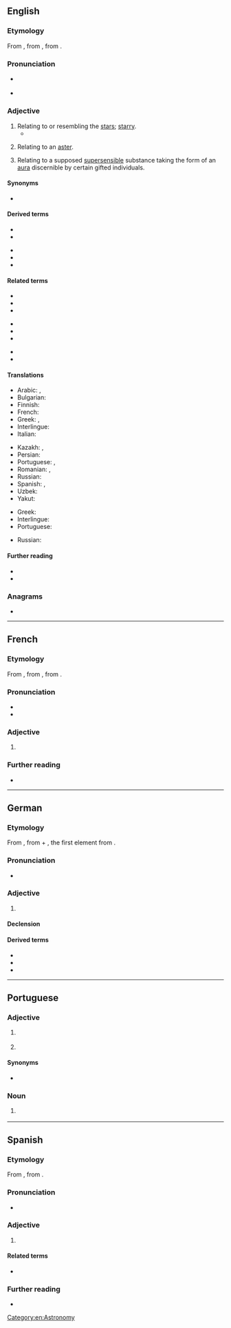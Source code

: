 ==English==

===Etymology===
From {{der|en|LL.|astralis}}, from {{der|en|la|astrum||star}}, from {{der|en|grc|ἄστρον||star}}.

===Pronunciation===
* {{a|US}} {{IPA|en|/ˈæstɹəl/}}
* {{audio|en|en-us-astral.ogg|Audio (US)}}

===Adjective===
{{en-adj}}

# Relating to or resembling the [[star]]s; [[starry]].
#* {{RQ:Dryden Tyrannick Love|act=IV|scene=i|page=29|passage=Some '''Aſtral''' forms I muſt invoke by prayer, / Fram'd of all pureſt Atoms of the Air; [...]}}
# {{lb|en|biology}} Relating to an [[aster]].
#: {{ux|en|'''astral''' rays}}
#: {{ux|en|'''astral''' sphere}}
# {{lb|en|parapsychology|theosophy}} Relating to a supposed [[supersensible]] substance taking the form of an [[aura]] discernible by certain gifted individuals.

====Synonyms====
* {{sense|relating to stars}} {{l|en|starly}} {{qual|nonstandard}}

====Derived terms====
{{rel-top|Terms derived from ''astral''}}
* {{l|en|astral body}}
* {{l|en|astral crown}}
{{rel-mid}}
* {{l|en|astrally}}
* {{l|en|astral projection}}
* {{l|en|subastral}}
{{rel-bottom}}

====Related terms====
{{rel-top3|Terms etymologically related to ''astral''}}
* {{l|en|astrologist}}
* {{l|en|astrology}}
* {{l|en|astronomer}}
{{rel-mid3}}
* {{l|en|astronomical}}
* {{l|en|astronomically}}
* {{l|en|astronomy}}
{{rel-mid3}}
* {{l|en|astrometry}}
* {{l|en|astrophysics}}
{{rel-bottom}}

====Translations====
{{trans-top|relating to or resembling the stars}}
* Arabic: {{t|ar|نَجْمِيّ|m}}, {{t|ar|نَجْمِيَّة|f}}
* Bulgarian: {{t|bg|звезден}}
* Finnish: {{t+|fi|astraalinen}}
* French: {{t+|fr|astral}}
* Greek: {{t+|el|αστρικός|m}}, {{t|el|αστρώος|m}}
* Interlingue: {{t|ie|astral}}
* Italian: {{t+|it|astrale}}
{{trans-mid}}
* Kazakh: {{t|kk|жұлдыздық}}, {{t|kk|жұлдызды}}
* Persian: {{t+|fa|اختری|tr=axtarī}}
* Portuguese: {{t+|pt|astral}}, {{t+|pt|estelar}}
* Romanian: {{t+|ro|astral|m|n}}, {{t+|ro|stelar|m|n}}
* Russian: {{t+|ru|звёздный}}
* Spanish: {{t+|es|astral}}, {{t+|es|estelar}}
* Uzbek: {{t+|uz|yulduzli}}
* Yakut: {{t|sah|сулустаах}}
{{trans-bottom}}

{{trans-top|relating to a supposed supersensible substance}}
* Greek: {{t+|el|αστρικός|m}}
* Interlingue: {{t|ie|astral}}
* Portuguese: {{t+|pt|astral}}
{{trans-mid}}
* Russian: {{t+|ru|астра́льный}}
{{trans-bottom}}

====Further reading====
* {{R:Webster 1913}}
* {{R:Century 1911}}

===Anagrams===
* {{anagrams|en|a=aalrst|Lastra|Starla|altars|talars|tarsal}}

[[Category:en:Astronomy]]

----

==French==

===Etymology===
From {{der|fr|LL.|astralis}}, from {{der|fr|la|astrum||star}}, from {{der|fr|grc|ἄστρον||star}}.

===Pronunciation===
* {{fr-IPA}}
* {{audio|fr|Fr-astral.ogg|Audio}}

===Adjective===
{{fr-adj}}

# {{l|en|astral}}

===Further reading===
* {{R:TLFi}}

----

==German==

===Etymology===
From {{der|de|LL.|astralis}}, from {{der|de|la|astrum||star}} + {{m|la|-ālis}}, the first element from {{der|de|grc|ἄστρον||star}}.

===Pronunciation===
* {{rhymes|de|aːl}}

===Adjective===
{{de-adj|-}}

# {{l|en|astral}}

====Declension====
{{de-decl-adj-notcomp|astral}}

====Derived terms====
* {{l|de|Astralleib}}
* {{l|de|Astralprojektion}}
* {{l|de|Astralreise}}

----

==Portuguese==

===Adjective===
{{pt-adj|astra|l}}

# {{l|en|astral}} {{gloss|relating to or resembling the stars}}
# {{lb|pt|parapsychology|theosophy}} {{l|en|astral}} {{gloss|relating to a supposed supersensible substance}}

====Synonyms====
* {{sense|relating to or resembling the stars}} {{l|pt|estelar}}

===Noun===
{{pt-noun|m}}

# {{lb|pt|informal|usually with {{m|pt|alto}} or {{m|pt|baixo}}}} {{l|en|vibe}} {{gloss|the atmosphere of a person or situation}}

----

==Spanish==

===Etymology===
From {{der|es|LL.|astrālis}}, from {{der|es|la|astrum||star}}.

===Pronunciation===
* {{es-IPA}}

===Adjective===
{{es-adj|mf|pl=astrales}}

# {{l|en|astral}}

====Related terms====
* {{l|es|astro}}

===Further reading===
* {{R:DRAE}}
